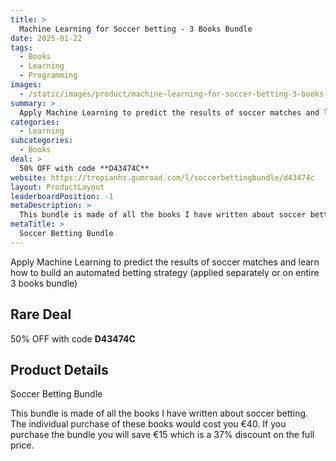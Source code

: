 ```yaml
---
title: >
  Machine Learning for Soccer betting - 3 Books Bundle
date: 2025-01-22
tags:
  - Books
  - Learning
  - Programming
images:
  - /static/images/product/machine-learning-for-soccer-betting-3-books-bundle/og-image.png
summary: >
  Apply Machine Learning to predict the results of soccer matches and learn how to build an automated betting strategy (applied separately or on entire 3 books bundle)
categories:
  - Learning
subcategories:
  - Books
deal: >
  50% OFF with code **D43474C**
website: https://tropianhs.gumroad.com/l/soccerbettingbundle/d43474c
layout: ProductLayout
leaderboardPosition: -1
metaDescription: >
  This bundle is made of all the books I have written about soccer betting. The individual purchase of these books would cost you €40. If you purchase the bundle you will save €15 which is a 37% discount on the full price.
metaTitle: >
  Soccer Betting Bundle
---
```

Apply Machine Learning to predict the results of soccer matches and learn how to build an automated betting strategy (applied separately or on entire 3 books bundle)

## Rare Deal

50% OFF with code **D43474C**

## Product Details

Soccer Betting Bundle

This bundle is made of all the books I have written about soccer betting. The individual purchase of these books would cost you €40. If you purchase the bundle you will save €15 which is a 37% discount on the full price.
